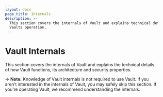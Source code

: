 ```yaml
---
layout: docs
page_title: Internals
description: >-
  This section covers the internals of Vault and explains technical details of
  Vaults operation.
---
```


# Vault Internals

This section covers the internals of Vault and explains the technical
details of how Vault functions, its architecture and security properties.

-> **Note:** Knowledge of Vault internals is not
required to use Vault. If you aren't interested in the internals
of Vault, you may safely skip this section. If you're operating Vault,
we recommend understanding the internals.
